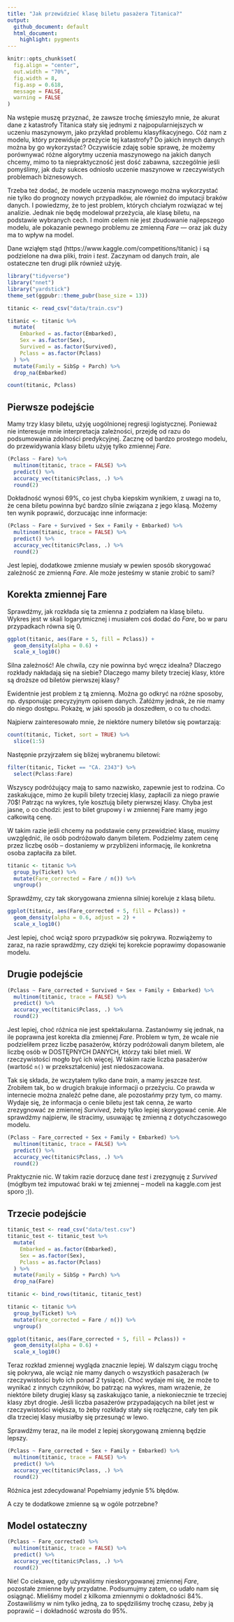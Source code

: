 ---
title: "Jak przewidzieć klasę biletu pasażera Titanica?" 
output:
  github_document: default
  html_document:
    highlight: pygments
---

```{r, include = FALSE}
knitr::opts_chunk$set(
  fig.align = "center",
  out.width = "70%",
  fig.width = 8,
  fig.asp = 0.618,
  message = FALSE,
  warning = FALSE
)
```

Na wstępie muszę przyznać, że zawsze trochę śmieszyło mnie, że akurat dane z katastrofy Titanica stały się jednymi z najpopularniejszych w uczeniu maszynowym, jako przykład problemu klasyfikacyjnego. Cóż nam z modelu, który przewiduje przeżycie tej katastrofy? Do jakich innych danych można by go wykorzystać? Oczywiście zdaję sobie sprawę, że możemy porównywać różne algorytmy uczenia maszynowego na jakich danych chcemy, mimo to ta niepraktyczność jest dość zabawna, szczególnie jeśli pomyślimy, jak duży sukces odniosło uczenie maszynowe w rzeczywistych problemach biznesowych.

Trzeba też dodać, że modele uczenia maszynowego można wykorzystać nie tylko do prognozy nowych przypadków, ale również do imputacji braków danych. I powiedzmy, że to jest problem, których chciałym rozwiązać w tej analizie. Jednak nie będę modelował przeżycia, ale klasę biletu, na podstawie wybranych cech. I moim celem nie jest zbudowanie najlepszego modelu, ale pokazanie pewnego problemu ze zmienną *Fare* --- oraz jak duży ma to wpływ na model.

Dane wziąłęm stąd (https://www.kaggle.com/competitions/titanic) i są podzielone na dwa pliki, *train* i *test*. Zaczynam od danych *train*, ale ostateczne ten drugi plik również użyję.

```{r}
library("tidyverse")
library("nnet")
library("yardstick")
theme_set(ggpubr::theme_pubr(base_size = 13))

titanic <- read_csv("data/train.csv")

titanic <- titanic %>% 
  mutate(
    Embarked = as.factor(Embarked),
    Sex = as.factor(Sex),
    Survived = as.factor(Survived),
    Pclass = as.factor(Pclass)
  ) %>% 
  mutate(Family = SibSp + Parch) %>% 
  drop_na(Embarked)

count(titanic, Pclass)
```

## Pierwsze podejście

Mamy trzy klasy biletu, użyję uogólnionej regresji logistycznej. Ponieważ nie interesuje mnie interpretacja zależności, przejdę od razu do podsumowania zdolności predykcyjnej. Zacznę od bardzo prostego modelu, do przewidywania klasy biletu użyję tylko zmiennej *Fare*.

```{r}
(Pclass ~ Fare) %>% 
  multinom(titanic, trace = FALSE) %>% 
  predict() %>% 
  accuracy_vec(titanic$Pclass, .) %>% 
  round(2)
```

Dokładność wynosi 69%, co jest chyba kiepskim wynikiem, z uwagi na to, że cena biletu powinna być bardzo silnie związana z jego klasą. Możemy ten wynik poprawić, dorzucając inne informacje:

```{r}
(Pclass ~ Fare + Survived + Sex + Family + Embarked) %>% 
  multinom(titanic, trace = FALSE) %>% 
  predict() %>% 
  accuracy_vec(titanic$Pclass, .) %>% 
  round(2)
```

Jest lepiej, dodatkowe zmienne musiały w pewien sposób skorygować zależność ze zmienną *Fare*. Ale może jesteśmy w stanie zrobić to sami?

## Korekta zmiennej Fare

Sprawdźmy, jak rozkłada się ta zmienna z podziałem na klasę biletu. Wykres jest w skali logarytmicznej i musiałem coś dodać do *Fare*, bo w paru przypadkach równa się 0.

```{r}
ggplot(titanic, aes(Fare + 5, fill = Pclass)) +
  geom_density(alpha = 0.6) +
  scale_x_log10()
```

Silna zależność! Ale chwila, czy nie powinna być wręcz idealna? Dlaczego rozkłady nakładają się na siebie? Dlaczego mamy bilety trzeciej klasy, które są droższe od biletów pierwszej klasy?

Ewidentnie jest problem z tą zmienną. Można go odkryć na różne sposoby, np. dysponując precyzyjnym opisem danych. Załóżmy jednak, że nie mamy do niego dostępu. Pokażę, w jaki sposób ja doszedłem, o co tu chodzi.

Najpierw zainteresowało mnie, że niektóre numery biletów się powtarzają:

```{r}
count(titanic, Ticket, sort = TRUE) %>% 
  slice(1:5)
```

Następnie przyjrzałem się bliżej wybranemu biletowi:

```{r}
filter(titanic, Ticket == "CA. 2343") %>% 
  select(Pclass:Fare)
```

Wszyscy podróżujący mają to samo nazwisko, zapewnie jest to rodzina. Co zaskakujące, mimo że kupili bilety trzeciej klasy, zapłacili za niego prawie 70$! Patrząc na wykres, tyle kosztują bilety pierwszej klasy. Chyba jest jasne, o co chodzi: jest to bilet grupowy i w zmiennej Fare mamy jego całkowitą cenę.

W takim razie jeśli chcemy na podstawie ceny przewidzieć klasę, musimy uwzględnić, ile osób podróżowało danym biletem. Podzielmy zatem cenę przez liczbę osób -- dostaniemy w przybliżeni informację, ile konkretna osoba zapłaciła za bilet.

```{r}
titanic <- titanic %>% 
  group_by(Ticket) %>% 
  mutate(Fare_corrected = Fare / n()) %>%
  ungroup()
```

Sprawdźmy, czy tak skorygowana zmienna silniej koreluje z klasą biletu.

```{r}
ggplot(titanic, aes(Fare_corrected + 5, fill = Pclass)) +
  geom_density(alpha = 0.6, adjust = 2) +
  scale_x_log10()
```

Jest lepiej, choć wciąż sporo przypadków się pokrywa. Rozwiążemy to zaraz, na razie sprawdźmy, czy dzięki tej korekcie poprawimy dopasowanie modelu.

## Drugie podejście

```{r}
(Pclass ~ Fare_corrected + Survived + Sex + Family + Embarked) %>% 
  multinom(titanic, trace = FALSE) %>% 
  predict() %>% 
  accuracy_vec(titanic$Pclass, .) %>% 
  round(2)
```

Jest lepiej, choć różnica nie jest spektakularna. Zastanówmy się jednak, na ile poprawna jest korekta dla zmiennej *Fare*. Problem w tym, że wcale nie podzieliłem przez liczbę pasażerów, którzy podróżowali danym biletem, ale liczbę osób w DOSTĘPNYCH DANYCH, którzy taki bilet mieli. W rzeczywistości mogło być ich więcej. W takim razie liczba pasażerów (wartość `n()` w przekształceniu) jest niedoszacowana.

Tak się składa, że wczytałem tylko dane *train*, a mamy jeszcze *test*. Zrobiłem tak, bo w drugich brakuje informacji o przeżyciu. Co prawda w internecie można znaleźć pełne dane, ale pozostańmy przy tym, co mamy. Wydaje się, że informacja o cenie biletu jest tak cenna, że warto zrezygnować ze zmiennej *Survived*, żeby tylko lepiej skorygować cenie. Ale sprawdźmy najpierw, ile stracimy, usuwając tę zmienną z dotychczasowego modelu.

```{r}
(Pclass ~ Fare_corrected + Sex + Family + Embarked) %>% 
  multinom(titanic, trace = FALSE) %>% 
  predict() %>% 
  accuracy_vec(titanic$Pclass, .) %>% 
  round(2)
```

Praktycznie nic. W takim razie dorzucę dane *test* i zrezygnuję z *Survived* (mógłbym też imputować braki w tej zmiennej -- modeli na kaggle.com jest sporo ;)).

## Trzecie podejście

```{r}
titanic_test <- read_csv("data/test.csv")
titanic_test <- titanic_test %>% 
  mutate(
    Embarked = as.factor(Embarked),
    Sex = as.factor(Sex),
    Pclass = as.factor(Pclass)
  ) %>% 
  mutate(Family = SibSp + Parch) %>%
  drop_na(Fare)

titanic <- bind_rows(titanic, titanic_test)

titanic <- titanic %>% 
  group_by(Ticket) %>% 
  mutate(Fare_corrected = Fare / n()) %>%
  ungroup()

ggplot(titanic, aes(Fare_corrected + 5, fill = Pclass)) +
  geom_density(alpha = 0.6) +
  scale_x_log10()
```

Teraz rozkład zmiennej wygląda znacznie lepiej. W dalszym ciągu trochę się pokrywa, ale wciąż nie mamy danych o wszystkich pasażerach (w rzeczywistości było ich ponad 2 tysiące). Choć wydaje mi się, że może to wynikać z innych czynników, bo patrząc na wykres, mam wrażenie, że niektóre bilety drugiej klasy są zaskakująco tanie, a niekoniecznie te trzeciej klasy zbyt drogie. Jeśli liczba pasażerów przypadających na bilet jest w rzeczywistości większa, to żeby rozkłady stały się rozłączne, cały ten pik dla trzeciej klasy musiałby się przesunąć w lewo.

Sprawdźmy teraz, na ile model z lepiej skorygowaną zmienną będzie lepszy.

```{r}
(Pclass ~ Fare_corrected + Sex + Family + Embarked) %>% 
  multinom(titanic, trace = FALSE) %>% 
  predict() %>% 
  accuracy_vec(titanic$Pclass, .) %>% 
  round(2)
```

Różnica jest zdecydowana! Popełniamy jedynie 5% błędów.

A czy te dodatkowe zmienne są w ogóle potrzebne?

## Model ostateczny

```{r}
(Pclass ~ Fare_corrected) %>% 
  multinom(titanic, trace = FALSE) %>% 
  predict() %>% 
  accuracy_vec(titanic$Pclass, .) %>% 
  round(2)
```

Nie! Co ciekawe, gdy używaliśmy nieskorygowanej zmiennej *Fare*, pozostałe zmienne były przydatne. Podsumujmy zatem, co udało nam się osiągnąć. Mieliśmy model z kilkoma zmiennymi o dokładności 84%. Zostawiliśmy w nim tylko jedną, za to spędziliśmy trochę czasu, żeby ją poprawić -- i dokładność wzrosła do 95%.
